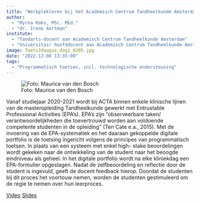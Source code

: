 ```yaml
---
title: "Werkplekleren bij het Academisch Centrum Tandheelkunde Amsterdam: Verleden, heden, toekomst"
author:
  - "Myrna Roks, MSc. MEd."
  - "dr. Irene Aartman"
institute:
  - "Tandarts-docent aan Academisch Centrum Tandheelkunde Amsterdam"
  - "Universitair hoofddocent aan Academisch Centrum Tandheelkunde Amsterdam"
image: Toets2daagse_dag1_0205.jpg
date: "2022-12-06 13:35:00"
tags: 
  - "Programmatisch toetsen, incl. technologische ondersteuning"
---
```


::: {.column-margin}
![Foto: Maurice van den Bosch]()
:::

Vanaf studiejaar 2020-2021 wordt bij ACTA binnen enkele klinische lijnen van de masteropleiding Tandheelkunde gewerkt met Entrustable Professional Activities (EPA’s). EPA’s zijn “observeerbare taken/ verantwoordelijkheden die toevertrouwd worden aan voldoende competente studenten in de opleiding” (Ten Cate e.a., 2015).
Met de invoering van de EPA-systematiek en het daaraan gekoppelde digitale portfolio is de toetsing ingericht volgens de principes van programmatisch toetsen. In plaats van een systeem met enkel high- stake beoordelingen wordt gekeken naar de ontwikkeling van de student naar het beoogde eindniveau als geheel. In het digitale portfolio wordt na elke kliniekdag een EPA-formulier opgeslagen. Nadat de zelfbeoordeling en reflectie door de student is ingevuld, geeft de docent feedback hierop. Doordat de studenten bij dit proces het voortouw nemen, worden de studenten gestimuleerd om de regie te nemen over hun leerproces.


[Video](https://tilburguniversity.cloud.panopto.eu/Panopto/Pages/Viewer.aspx?id=f0df2b14-a140-4784-9199-af3800ee09f5){.btn .btn-primary}
[Slides](https://drive.google.com/file/d/1Yp_u8ZLHVkRx02UN5EUOkAGdXtWNy5eH/view?usp=share_link){.btn .btn-primary}

